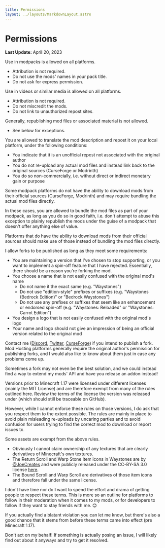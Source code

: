 ```yaml
---
title: Permissions
layout: ../layouts/MarkdownLayout.astro
---
```


# Permissions

**Last Update:** April 20, 2023

<div class="grid lg:grid-cols-3 gap-2">

<PermissionBadge label="Modpacks" icon="mdi:check-circle" iconClass="text-green-600">
Use in modpacks is allowed on all platforms.

- Attribution is not required.
- Do not use the mods' names in your pack title.
- Do not ask for express permission.
</PermissionBadge>

<PermissionBadge label="Media" icon="mdi:check-circle" iconClass="text-green-600">
Use in videos or similar media is allowed on all platforms.

- Attribution is not required.
- Do not miscredit the mods.
- Do not link to unauthorized repost sites.
</PermissionBadge>

<PermissionBadge label="Republishing" icon="mdi:cancel" iconClass="text-red-600">
Generally, republishing mod files or associated material is not allowed.

- See below for exceptions.
</PermissionBadge>

</div>

<div class="grid gap-4 mt-4">
<PermissionCard label="Republishing on Localized Platforms (such as Chinese mod forums)" icon="mdi:translate" iconClass="text-yellow-600" class="mt-5">
You are allowed to translate the mod description and repost it on your local platform, under the following conditions:

- You indicate that it is an unofficial repost not associated with the original author
- You do not re-upload any actual mod files and instead link back to the original sources (CurseForge or Modrinth)
- You do so non-commercially, i.e. without direct or indirect monetary gain or purpose
</PermissionCard>

<PermissionCard label="Rehosting mod files as part of a modpack" icon="mdi:archive-refresh" iconClass="text-yellow-600" class="mt-5">
Some modpack platforms do not have the ability to download mods from their official sources (CurseForge, Modrinth) and
may require bundling the actual mod files directly.

In these cases, you are allowed to bundle the mod files as part of your modpack, as long as you do so in good faith,
i.e. don't attempt to abuse this exception to plainly republish the mods under the guise of a modpack that doesn't
offer anything else of value.

Platforms that do have the ability to download mods from their official sources should make use of those instead of
bundling the mod files directly.
</PermissionCard>

<PermissionCard label="Publishing Forks" icon="mdi:source-fork" iconClass="text-yellow-600" class="mt-5">
I allow forks to be published as long as they meet some requirements:

- You are maintaining a version that I've chosen to stop supporting, or you want to implement a spin-off feature that I have rejected. Essentially, there should be a reason you're forking the mod.
- You choose a name that is not easily confused with the original mod's name
  - Do not name it the exact same (e.g. "Waystones")
  - Do not use "edition-style" prefixes or suffixes (e.g. "Waystones (Bedrock Edition)" or "Bedrock Waystones")
  - Do not use any prefixes or suffixes that seem like an enhancement or endorsed spin-off (e.g. "Waystones: Reloaded" or "Waystones: Carrot Edition")
- You design a logo that is not easily confused with the original mod's logo
- Your name and logo should not give an impression of being an official version related to the original mod

Contact me ([Discord](https://discord.gg/VAfZ2Nau6j), [Twitter](https://twitter.com/BlayTheNinth), [CurseForge](https://legacy.curseforge.com/members/blaytheninth/projects)) if you intend to publish a fork. 
Mod Hosting platforms generally require the original author's permission for publishing forks, and I would also like to know about them just in case any problems come up.

Sometimes a fork may not even be the best solution, and we could instead find a way to extend my mods' API and have you release an addon instead!
</PermissionCard>

<PermissionCard label="Versions prior to Minecraft 1.17" icon="mdi:folder-open" iconClass="text-yellow-600" class="mt-5">
Versions prior to Minecraft 1.17 were licensed under different licenses (mainly the MIT License) and are therefore
exempt from many of the rules outlined here. Review the terms of the license the version was released under
(which should still be traceable on GitHub).

However, while I cannot enforce these rules on those versions, I do
ask that you respect them to the extent possible. The rules are mainly in place to avoid plain misleading
re-uploads by uncaring parties and to avoid confusion for users trying to find the correct mod to download or report
issues to.
</PermissionCard>

<PermissionCard label="Asset Exceptions" icon="mdi:file-image" iconClass="text-yellow-600" class="mt-5">
Some assets are exempt from the above rules.

- Obviously I cannot claim ownership of any textures that are clearly derivatives of Minecraft's own textures.
- The Return Scroll and Warp Stone item icons in Waystones are by [@JoeCreates](https://twitter.com/JoeCreates)
  and were publicly released under the CC-BY-SA 3.0 license [here](https://opengameart.org/content/roguelikerpg-items).
- The Bound Scroll and Warp Scroll are derivatives of those item icons and therefore fall under the same license.
</PermissionCard>

<PermissionCard label="I found something breaking these guidelines" icon="mdi:hand-pointing-up" iconClass="text-yellow-200" class="mt-5">
I don't have time nor do I want to spend the effort and drama of getting people to respect these terms. This is more so
an outline for platforms to follow in their moderation when it comes to my mods, or for developers to follow if they
want to stay friends with me. 😊

If you actually find a blatant violation you can let me know, but there's also a good chance that it stems from before
these terms came into effect (pre Minecraft 1.17).

Don't act on my behalf! If something is actually posing an issue, I will likely find out about it anyways and try to
get it resolved.
</PermissionCard>

</div>